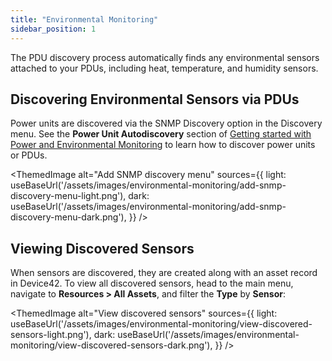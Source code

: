 ```yaml
---
title: "Environmental Monitoring"
sidebar_position: 1
---
```




The PDU discovery process automatically finds any environmental sensors attached to your PDUs, including heat, temperature, and humidity sensors. 

## Discovering Environmental Sensors via PDUs

Power units are discovered via the SNMP Discovery option in the Discovery menu. See the **Power Unit Autodiscovery** section of [Getting started with Power and Environmental Monitoring](infrastructure-management/power-and-environmental-monitoring/getting-started-with-power-and-environmental-monitoring.mdx) to learn how to discover power units or PDUs. 

<ThemedImage
  alt="Add SNMP discovery menu"
  sources={{
    light: useBaseUrl('/assets/images/environmental-monitoring/add-snmp-discovery-menu-light.png'),
    dark: useBaseUrl('/assets/images/environmental-monitoring/add-snmp-discovery-menu-dark.png'),
  }}
/>

## Viewing Discovered Sensors

When sensors are discovered, they are created along with an asset record in Device42. To view all discovered sensors, head to the main menu, navigate to **Resources > All Assets**, and filter the **Type** by **Sensor**: 

<ThemedImage
  alt="View discovered sensors"
  sources={{
    light: useBaseUrl('/assets/images/environmental-monitoring/view-discovered-sensors-light.png'),
    dark: useBaseUrl('/assets/images/environmental-monitoring/view-discovered-sensors-dark.png'),
  }}
/>
